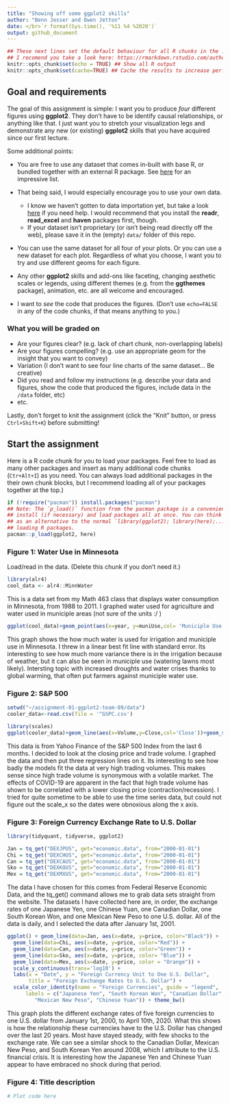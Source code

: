 ```yaml
---
title: "Showing off some ggplot2 skills"
author: "Benn Jesser and Owen Jetton"
date: </br>`r format(Sys.time(), '%11 %4 %2020')`
output: github_document
---
```


```r
## These next lines set the default behaviour for all R chunks in the .Rmd document.
## I recomend you take a look here: https://rmarkdown.rstudio.com/authoring_rcodechunks.html
knitr::opts_chunk$set(echo = TRUE) ## Show all R output
knitr::opts_chunk$set(cache=TRUE) ## Cache the results to increase performance.
```

## Goal and requirements

The goal of this assignment is simple: I want you to produce *four* different figures using **ggplot2**. They don't have to be identify causal relationships, or anything like that. I just want you to stretch your visualization legs and demonstrate any new (or existing) **ggplot2** skills that you have acquired since our first lecture. 

Some additional points:

- You are free to use any dataset that comes in-built with base R, or bundled together with an external R package. See [here](https://vincentarelbundock.github.io/Rdatasets/datasets.html) for an impressive list.

- That being said, I would especially encourage you to use your own data. 
  - I know we haven't gotten to data importation yet, but take a look [here](https://support.rstudio.com/hc/en-us/articles/218611977-Importing-Data-with-RStudio) if you need help. I would recommend that you install the **readr**, **read_excel** and **haven** packages first, though.
  - If your dataset isn't proprietary (or isn't being read directly off the web), please save it in the (empty) `data/` folder of this repo. 

- You can use the same dataset for all four of your plots. Or you can use a new dataset for each plot. Regardless of what you choose, I want you to try and use different geoms for each figure.

- Any other **ggplot2** skills and add-ons like faceting, changing aesthetic scales or legends, using different themes (e.g. from the **ggthemes** package), animation, etc. are all welcome and encouraged.

- I want to *see* the code that produces the figures. (Don't use `echo=FALSE` in any of the code chunks, if that means anything to you.)

### What you will be graded on

- Are your figures clear? (e.g. lack of chart chunk, non-overlapping labels)
- Are your figures compelling? (e.g. use an appropriate geom for the insight that you want to convey)
- Variation (I don't want to see four line charts of the same dataset... Be creative)
- Did you read and follow my instructions (e.g. describe your data and figures, show the code that produced the figures, include data in the `/data` folder, etc)
- etc.

Lastly, don't forget to knit the assignment (click the "Knit" button, or press `Ctrl+Shift+K`) before submitting!

## Start the assignment

Here is a R code chunk for you to load your packages. Feel free to load as many other packages and insert as many additional code chunks (`Ctr+Alt+I`) as you need. You can always load additional packages in the their own chunk blocks, but I recommend loading all of your packages together at the top.)

```r
if (!require("pacman")) install.packages("pacman")
## Note: The `p_load()` function from the pacman package is a convenient way to 
## install (if necessary) and load packages all at once. You can think of this
## as an alternative to the normal `library(ggplot2); library(here);...` way of
## loading R packages.
pacman::p_load(ggplot2, here)
```


### Figure 1: Water Use in Minnesota

Load/read in the data. (Delete this chunk if you don't need it.)
```r
library(alr4)
cool_data <- alr4::MinnWater
```

This is a data set from my Math 463 class that displays water consumption in Minnesota, from 1988 to 2011. I graphed water used for agriculture and water used in municiple areas (not sure of the units :/ )
```r
ggplot(cool_data)+geom_point(aes(x=year, y=muniUse,col= 'Municiple Use'))+geom_point(aes(x=year, y=irrUse,col='Irrigation Use'))+geom_smooth(aes(x=year, y=muniUse),method = 'lm')+geom_smooth(aes(x=year, y=irrUse),method = 'lm')+labs(x='Year',y='Water Usage',title = 'Minnesota Water Consumption')
```
This graph shows the how much water is used for irrigation and municiple use in Minnesota. I threw in a linear best fit line with standard error. Its interesting to see how much more variance there is in the irrigation because of weather, but it can also be seen in municiple use (watering lawns most likely). Intersting topic with increased droughts and water crises thanks to global warming, that often put farmers against municiple water use.

### Figure 2: S&P 500 
```r
setwd("~/assignment-01-ggplot2-team-09/data")
cooler_data<-read.csv(file = '^GSPC.csv')


```

```r
library(scales)
ggplot(cooler_data)+geom_line(aes(x=Volume,y=Close,col='Close'))+geom_smooth(aes(x=Volume,y=Close,col='lm'),method ='lm',se=FALSE)+geom_smooth(aes(x=Volume,y=Close,col='gam'),method = 'gam',se=FALSE)+geom_smooth(aes(x=Volume,y=Close,col='loess'),method = 'loess',se=FALSE)+labs(y='S&P 500 Closing Price',title = 'S&P 500 in the Last 6 months')


```
This data is from Yahoo Finance of the S&P 500 Index from the last 6 months. I decided to look at the closing price and trade volume. I graphed the data and then put three regression lines on it. Its interesting to see how badly the  models fit the data at very high trading volumes. This makes sense since high trade volume is synonymous with a volatile market. The effects of COVID-19 are apparent in the fact that high trade volume has shown to be correlated with a lower closing price (contraction/recession). I tried for quite sometime to be able to use the time series data, but could not figure out the scale_x so the dates were obnoxious along the x axis.

### Figure 3: Foreign Currency Exchange Rate to U.S. Dollar
```r
library(tidyquant, tidyverse, ggplot2)

Jan = tq_get("DEXJPUS", get="economic.data", from="2000-01-01")
Chi = tq_get("DEXCHUS", get="economic.data", from="2000-01-01")
Can = tq_get("DEXCAUS", get="economic.data", from="2000-01-01")
Sko = tq_get("DEXKOUS", get="economic.data", from="2000-01-01")
Mex = tq_get("DEXMXUS", get="economic.data", from="2000-01-01")

```
The data I have chosen for this comes from Federal Reserve Economic Data, and the tq_get() command allows me to grab data sets straight from the website. The datasets I have collected here are, in order, the exchange rates of one Japanese Yen, one Chinese Yuan, one Canadian Dollar, one South Korean Won, and one Mexican New Peso to one U.S. dollar. All of the data is daily, and I selected the data after January 1st, 2001.

```r
ggplot() + geom_line(data=Jan, aes(x=date, y=price, color="Black")) +
  geom_line(data=Chi, aes(x=date, y=price, color="Red")) +
  geom_line(data=Can, aes(x=date, y=price, color="Green")) +
  geom_line(data=Sko, aes(x=date, y=price, color= "Blue")) +
  geom_line(data=Mex, aes(x=date, y=price, color = "Orange")) +
  scale_y_continuous(trans='log10') + 
  labs(x = "Date", y = "Foreign Currency Unit to One U.S. Dollar", 
       title = "Foreign Exchange Rates to U.S. Dollar") +
  scale_color_identity(name = "Foreign Currencies", guide = "legend",
      labels = c("Japanese Yen", "South Korean Won", "Canadian Dollar",
         "Mexican New Peso", "Chinese Yuan")) + theme_bw()
```
This graph plots the different exchange rates of five foreign currencies to one U.S. dollar from January 1st, 2000, to April 10th, 2020. What this shows is how the relationship these currencies have to the U.S. Dollar has changed over the last 20 years. Most have stayed steady, with few shocks to the exchange rate. We can see a similar shock to the Canadian Dollar, Mexican New Peso, and South Korean Yen around 2008, which I attribute to the U.S. financial crisis. It is interesting how the Japanese Yen and Chinese Yuan  appear to have embraced no shock during that period. 


### Figure 4: Title description

```r
# Plot code here
```
